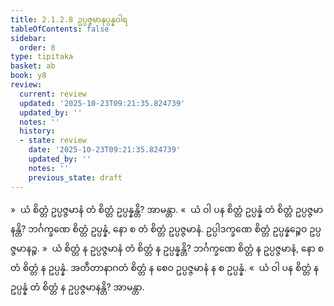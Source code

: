 ```yaml
---
title: 2.1.2.8 ဥပ္ပဇ္ဇမာနုပ္ပန္နဝါရ
tableOfContents: false
sidebar:
  order: 8
type: tipitaka
basket: ab
book: y8
review:
  current: review
  updated: '2025-10-23T09:21:35.824739'
  updated_by: ''
  notes: ''
  history:
  - state: review
    date: '2025-10-23T09:21:35.824739'
    updated_by: ''
    notes: ''
    previous_state: draft
---
```



<ReviewStatus review={frontmatter.review} showDetails={true} />

<HypothesisAnnotation frontmatter={frontmatter} />

<DynamicBreadcrumb />

<Division number="97" book="y8" e="ch" v="34" p="311">

<Paragraph number="456" book="y8">
»  ယံ စိတ္တံ ဥပ္ပဇ္ဇမာနံ တံ စိတ္တံ ဥပ္ပန္နန္တိ? အာမန္တာ.
</Paragraph>

<Paragraph number="457" book="y8">
«  ယံ ဝါ ပန စိတ္တံ ဥပ္ပန္နံ တံ စိတ္တံ ဥပ္ပဇ္ဇမာနန္တိ?
</Paragraph>

<Paragraph number="458" book="y8">
ဘင်္ဂက္ခဏေ စိတ္တံ ဥပ္ပန္နံ, နော စ တံ စိတ္တံ ဥပ္ပဇ္ဇမာနံ. ဥပ္ပါဒက္ခဏေ စိတ္တံ ဥပ္ပန္နဉ္စေဝ ဥပ္ပဇ္ဇမာနဉ္စ.
</Paragraph>

<Paragraph number="459" book="y8">
»  ယံ စိတ္တံ န ဥပ္ပဇ္ဇမာနံ တံ စိတ္တံ န ဥပ္ပန္နန္တိ?
</Paragraph>

<Paragraph number="460" book="y8">
ဘင်္ဂက္ခဏေ စိတ္တံ န ဥပ္ပဇ္ဇမာနံ, နော စ တံ စိတ္တံ န ဥပ္ပန္နံ. အတီတာနာဂတံ စိတ္တံ န စေဝ ဥပ္ပဇ္ဇမာနံ န စ ဥပ္ပန္နံ.
</Paragraph>

<Paragraph number="461" book="y8">
«  ယံ ဝါ ပန စိတ္တံ န ဥပ္ပန္နံ တံ စိတ္တံ န ဥပ္ပဇ္ဇမာနန္တိ? အာမန္တာ.
</Paragraph>
</Division>